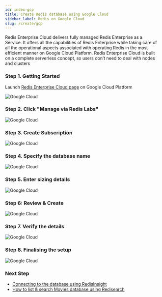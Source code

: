 ```yaml
---
id: index-gcp
title: Create Redis database using Google Cloud
sidebar_label: Redis on Google Cloud
slug: /create/gcp
---
```


Redis Enterprise Cloud delivers fully managed Redis Enterprise as a Service. It offers all the capabilities of Redis Enterprise while taking care of all the operational aspects associated with operating Redis in the most efficient manner on Google Cloud Platform. Redis Enterprise Cloud is built on a complete serverless concept, so users don’t need to deal with nodes and clusters

### Step 1. Getting Started

Launch [Redis Enterprise Cloud page](https://console.cloud.google.com/apis/library/gcp.redisenterprise.com?pli=1) on Google Cloud Platform



![Google Cloud](gcp2.png)


### Step 2. Click "Manage via Redis Labs"


![Google Cloud](gcp3.png)


### Step 3. Create Subscription


![Google Cloud](gcp4.png)

### Step 4. Specify the database name



![Google Cloud](gcp5.png)


### Step 5. Enter sizing details


![Google Cloud](gcp6.png)


### Step 6: Review & Create

![Google Cloud](gcp7.png)


### Step 7. Verify the details

![Google Cloud](gcp8.png)


### Step 8. Finalising the setup

![Google Cloud](gcp10.png)

### Next Step

- [Connecting to the database using RedisInsight](/explore/redisinsight/)
- [How to list & search Movies database using Redisearch](/howtos/shoppingcart/)
